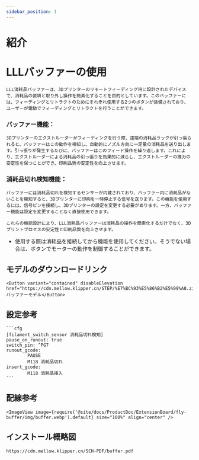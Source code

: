 ```yaml
---
sidebar_position: 1
---
```





# 紹介

# LLLバッファーの使用

 	LLL消耗品バッファーは、3Dプリンターのリモートフィーディング用に設計されたデバイスで、消耗品の装填と取り外し操作を簡素化することを目的としています。このバッファーには、フィーディングとリトラクトのためにそれぞれ使用する2つのボタンが装備されており、ユーザーが電動でフィーディングとリトラクトを行うことができます。

### バッファー機能：

 	3Dプリンターのエクストルーダーがフィーディングを行う際、遠端の消耗品ラックが引っ張られると、バッファーはこの動作を検知し、自動的にノズル方向に一定量の消耗品を送り出します。引っ張りが発生するたびに、バッファーはこのフィード操作を繰り返します。これにより、エクストルーダーによる消耗品の引っ張りを効果的に減らし、エクストルーダーの推力の安定性を保つことができ、印刷品質の安定性を向上させます。

### 消耗品切れ検知機能：

 	バッファーには消耗品切れを検知するセンサーが内蔵されており、バッファー内に消耗品がないことを検知すると、3Dプリンターに印刷を一時停止する信号を送ります。この機能を使用するには、信号ピンを接続し、3Dプリンターの設定を変更する必要があります。一方、バッファー機能は設定を変更することなく直接使用できます。

 	これらの機能設計により、LLL消耗品バッファーは消耗品の操作を簡素化するだけでなく、3Dプリントプロセスの安定性と印刷品質を向上させます。



* 使用する際は消耗品を接続してから機能を使用してください。そうでない場合は、ボタンでモーターの動作を制御することができます。

## モデルのダウンロードリンク

    <Button variant="contained" disableElevation href="https://cdn.mellow.klipper.cn/STEP/%E7%BC%93%E5%86%B2%E5%99%A8.zip">バッファーモデル</Button>


## 設定参考

    ```cfg
    [filament_switch_sensor 消耗品切れ検知]
    pause_on_runout: true
    switch_pin: ^PG7
    runout_gcode:
            PAUSE
            M118 消耗品切れ
    insert_gcode:
            M118 消耗品挿入
    ```

## 配線参考

    <ImageView image={require('@site/docs/ProductDoc/ExtensionBoard/fly-buffer/img/buffer.webp').default} size="100%" align="center" />


## インストール概略図

```bash
https://cdn.mellow.klipper.cn/SCH-PDF/buffer.pdf
```